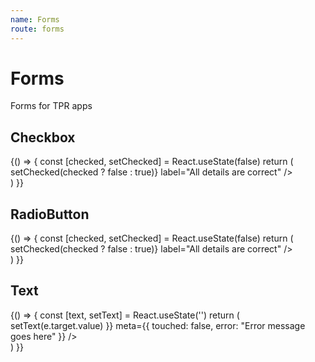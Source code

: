 ```yaml
---
name: Forms
route: forms
---
```



# Forms

Forms for TPR apps

## Checkbox

<Playground>
  {() => {
		const [checked, setChecked] = React.useState(false)
		return (
			<div style={{ width: 240 }}>
				<Checkbox
					checked={checked}
					onChange={() => setChecked(checked ? false : true)}
					label="All details are correct"
				/>
			</div>
		)
  }}
</Playground>

## RadioButton

<Playground>
  {() => {
		const [checked, setChecked] = React.useState(false)
		return (
			<div style={{ width: 240 }}>
				<RadioButton
					checked={checked}
					onChange={() => setChecked(checked ? false : true)}
					label="All details are correct"
				/>
			</div>
		)
  }}
</Playground>

## Text

<Playground>
  {() => {
		const [text, setText] = React.useState('')
		return (
			<div style={{ width: 240 }}>
				<InputText 
					required={false}
					label="Fill Me With Text" 
					type="text" 
					input={{ 
						value: text, 
						onChange: (e) => setText(e.target.value)
					}} 
					meta={{
						touched: false,
						error: "Error message goes here"
					}} 
				/>
			</div>
		)
  }}
</Playground>